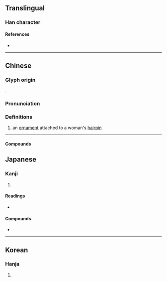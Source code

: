 {{character info/new}}
==Translingual==

===Han character===
{{Han char|rn=96|rad=玉|as=05|sn=9|four=16100|canj=MGKSR|ids=⿰𤣩加}}


====References====
* {{Han ref|kx=0729.210|dkj=20915|dj=1141.110|hdz=21109.030|uh=73C8|ud=29640|bh=CFC9|bd=53193}}

----

==Chinese==
{{zh-forms}}

===Glyph origin===
{{Han etym}}

{{Han compound|王|加|c1=s|c2=p|t1=jade|ls=psc}}.

===Pronunciation===
{{zh-pron
|m=jiā
|c=gaa1
|mc=y
|oc=y
|cat=n
}}

===Definitions===
{{zh-hanzi}}

# an [[ornament]] attached to a woman's [[hairpin]]
----
====Compounds====
{{zh-der|珞珈山|}}

==Japanese==

===Kanji===
{{ja-kanji|grade=|rs=玉05}}

# {{defn|lang=ja|sort=玉05}}

====Readings====
* {{ja-readings|on=[[か]] (ka), [[け]] (ke)|kun=}}

====Compounds====
* {{ja-r|珈琲|コーヒー}}

----

==Korean==

===Hanja===
{{ko-hanja|hangeul=[[가]]|eumhun=|rv=ga|mr=ka|y=ka}}

# {{defn|lang=ko|sort=玉05}}